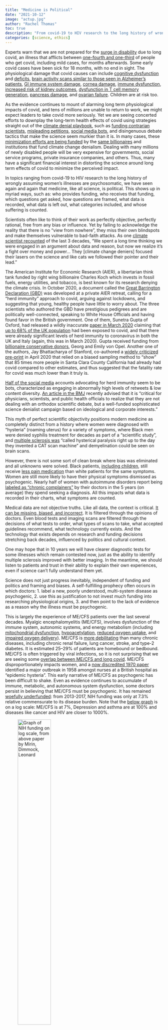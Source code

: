 ---
title: "Medicine is Political"
date: "2021-10-12"
image: "actup.jpg"
author: "Rachel Thomas"
toc: true
description: "From covid-19 to HIV research to the long history of wrongly assuming women’s illnesses are psychosomatic, we have seen again and again that medicine, like all science, is political."
categories: [science, ethics]
---

Experts warn that we are not prepared for the [surge in disability](https://www.scientificamerican.com/article/a-tsunami-of-disability-is-coming-as-a-result-of-lsquo-long-covid-rsquo/) due to long covid, an illness that afflicts between [one-fourth and one-third](https://health.ucdavis.edu/health-news/newsroom/studies-show-long-haul-covid-19-afflicts-1-in-4-covid-19-patients-regardless-of-severity/2021/03) of people who get covid, including mild cases, for months afterwards. Some early covid cases have been sick for 18 months, with no end in sight. The physiological damage that covid causes can include [cognitive dysfunction](https://onlinelibrary.wiley.com/doi/10.1002/acn3.51350) and [deficits](https://www.thelancet.com/journals/eclinm/article/PIIS2589-5370(21)00324-2/fulltext), [brain activity scans similar to those seen in Alzheimer’s patients](https://www.npr.org/sections/health-shots/2021/07/26/1019875347/doctors-worry-that-memory-problems-after-covid-19-may-set-stage-for-alzheimers), [GI immune system damage](https://gut.bmj.com/content/70/4/698), [cornea damage](https://bjo.bmj.com/content/early/2021/07/08/bjophthalmol-2021-319450), [immune dysfunction](https://www.medrxiv.org/content/10.1101/2021.06.01.21257759v1), [increased risk of kidney outcomes](https://jasn.asnjournals.org/content/early/2021/08/25/ASN.2021060734), [dysfunction in T cell memory generation](https://www.medrxiv.org/content/10.1101/2021.08.08.21261763v1), [pancreas damage](https://www.theguardian.com/society/2021/sep/29/covid-can-infect-cells-in-pancreas-that-make-insulin-research-shows), and [ovarian failure](https://pesquisa.bvsalud.org/global-literature-on-novel-coronavirus-2019-ncov/resource/en/covidwho-1265299). Children are at risk too.

As the evidence continues to mount of alarming long term physiological impacts of covid, and tens of millions are unable to return to work, we might expect leaders to take covid more seriously. Yet we are seeing concerted efforts to downplay the long-term health effects of covid using strategies straight out of the [climate denial playbook](https://www.sciencedirect.com/science/article/pii/S2352154621000474?via%3Dihub), such as [funding contrarian scientists](https://blogs.bmj.com/bmj/2021/09/13/covid-19-and-the-new-merchants-of-doubt/), [misleading petitions](https://www.theguardian.com/world/2020/oct/09/herd-immunity-letter-signed-fake-experts-dr-johnny-bananas-covid), [social media bots](https://fas.org/blogs/fas/2020/10/social-media-conversations-in-support-of-herd-immunity-are-driven-by-bots/), and disingenuous debate tactics that make the science seem murkier than it is. In many cases, these [minimization efforts are being funded](https://blogs.bmj.com/bmj/2021/09/13/covid-19-and-the-new-merchants-of-doubt/) by the [same billionaires](https://www.opendemocracy.net/en/dark-money-investigations/tory-billionaire-bankrolled-herd-immunity-scientist-who-advised-pm-against-lockdown/) and institutions that fund climate change denialism. Dealing with many millions of newly disabled people will be very expensive for governments, social service programs, private insurance companies, and others. Thus, many have a significant financial interest in distorting the science around long term effects of covid to minimize the perceived impact.

In topics ranging from covid-19 to HIV research to the long history of wrongly assuming women’s illnesses are psychosomatic, we have seen again and again that medicine, like all science, is political. This shows up in myriad ways, such as: who provides funding, who receives that funding, which questions get asked, how questions are framed, what data is recorded, what data is left out, what categories included, and whose suffering is counted.

Scientists often like to think of their work as perfectly objective, perfectly rational, free from any bias or influence.  Yet by failing to acknowledge the reality that there is no “view from nowhere”, they miss their own blindspots and make themselves vulnerable to bad-faith attacks.  As one [climate scientist recounted](https://twitter.com/KHayhoe/status/1442207481330114567?s=20) of the last 3 decades, “We spent a long time thinking we were engaged in an argument about data and reason, but now we realize it's a fight over money and power… They [climate change deniers] focused their lasers on the science and like cats we followed their pointer and their lead.”

The American Institute for Economic Research (AIER), a libertarian think tank funded by right wing billionaire Charles Koch which invests in fossil fuels, energy utilities, and tobacco, is best known for its research denying the climate crisis.  In October 2020, a document called the [Great Barrington Declaration (GBD)](https://theconversation.com/5-failings-of-the-great-barrington-declarations-dangerous-plan-for-covid-19-natural-herd-immunity-148975) was developed at a private AIER retreat, calling for a “herd immunity” approach to covid, arguing against lockdowns, and suggesting that young, healthy people have little to worry about. The three scientists who authored the GBD have prestigious pedigrees and are politically well-connected, speaking to White House Officials and having found favor in the British government. One of them, Sunetra Gupta of Oxford, had released a wildly inaccurate [paper in March 2020](https://www.medrxiv.org/content/10.1101/2020.03.24.20042291v1.full-text) claiming that [up to 68% of the UK population](https://www.medscape.com/viewarticle/927504) had been exposed to covid, and that there were already significant levels of herd immunity to coronavirus in both the UK and Italy (again, this was in March 2020). Gupta received funding from [billionaire conservative donors](https://www.opendemocracy.net/en/dark-money-investigations/tory-billionaire-bankrolled-herd-immunity-scientist-who-advised-pm-against-lockdown/), Georg and Emily von Opel.  Another one of the authors, Jay Bhattacharya of Stanford, co-authored a [widely criticized pre-print](https://www.buzzfeednews.com/article/stephaniemlee/coronavirus-antibody-test-santa-clara-los-angeles-stanford) in April 2020 that relied on a biased sampling method to “show” that 85 times more people in Santa Clara County California had already had covid compared to other estimates, and thus suggested that the fatality rate for covid was much lower than it truly is.

[Half of the social media](https://fas.org/blogs/fas/2020/10/social-media-conversations-in-support-of-herd-immunity-are-driven-by-bots/) accounts advocating for herd immunity seem to be bots, characterized as engaging in abnormally high levels of retweets & low content diversity. [An article in the BMJ](https://blogs.bmj.com/bmj/2021/09/13/covid-19-and-the-new-merchants-of-doubt/) recently advised that it is “critical for physicians, scientists, and public health officials to realize that they are not dealing with an orthodox scientific debate, but a well-funded sophisticated science denialist campaign based on ideological and corporate interests.”

This myth of perfect scientific objectivity positions modern medicine as completely distinct from a history where women were diagnosed with “hysteria” (roaming uterus) for a variety of symptoms, where Black men were denied syphilis treatment for decades as part of a “scientific study”, and [multiple sclerosis was](https://www.theguardian.com/books/2020/sep/10/guardian-australias-book-club-why-does-medicine-care-so-little-about-womens-bodies) “called hysterical paralysis right up to the day they invented a CAT scan machine” and demyelination could be seen on brain scans.

However, there is not some sort of clean break where bias was eliminated and all unknowns were solved. Black patients, [including children](https://pubmed.ncbi.nlm.nih.gov/26366984/), still receive [less pain medication](https://www.scientificamerican.com/article/how-doctors-can-confront-racial-bias-in-medicine/) than white patients for the same symptoms. Women are still more likely to have their physical symptoms dismissed as psychogenic. Nearly half of women with autoimmune disorders report being [labeled as "chronic complainers"](https://psmag.com/social-justice/is-medicines-gender-bias-killing-young-women) by their doctors in the 5 years (on average) they spend seeking a diagnosis.  All this impacts what data is recorded in their charts, what symptoms are counted.

Medical data are not objective truths. Like all data, the context is critical. [It can be missing, biased, and incorrect](https://bostonreview.net/science-nature/rachel-thomas-medicines-machine-learning-problem).  It is filtered through the opinions of doctors.  Even blood tests and imaging scans are filtered through the decisions of what tests to order, what types of scans to take, what accepted guidelines recommend, what technology currently exists. And the technology that exists depends on research and funding decisions stretching back decades, influenced by politics and cultural context. 

One may hope that in 10 years we will have clearer diagnostic tests for some illnesses which remain contested now, just as the ability to identify multiple sclerosis improved with better imaging. In the meantime, we should listen to patients and trust in their ability to explain their own experiences, even if science can’t fully understand them yet.

Science does not just progress inevitably, independent of funding and politics and framing and biases. A self-fulfilling prophecy often occurs in which doctors:
1. label a new, poorly understood, multi-system disease as psychogenic,
2. use this as justification to not invest much funding into researching physiological origins, 
3. and then point to the lack of evidence as a reason why the illness must be psychogenic. 

This is largely the experience of ME/CFS patients over the last several decades. Myalgic encephalomyelitis (ME/CFS), involves dysfunction of the immune system, autonomic systems, and energy metabolism (including [mitochondrial dysfunction](https://pubmed.ncbi.nlm.nih.gov/32041178/), [hypoacetylation](https://pubmed.ncbi.nlm.nih.gov/31277442/), [reduced oxygen uptake](https://pubmed.ncbi.nlm.nih.gov/30557887/), and [impaired oxygen delivery](https://portlandpress.com/clinsci/article-abstract/97/5/603/77282/Impaired-oxygen-delivery-to-muscle-in-chronic?redirectedFrom=fulltext)). ME/CFS is [more debilitating](https://content.iospress.com/articles/work/wor203173#ref019) than many chronic diseases, including chronic renal failure, lung cancer, stroke, and type-2 diabetes. It is estimated 25–29% of patients are homebound or bedbound. ME/CFS is often triggered by viral infections, so it is not surprising that we are seeing some [overlap between ME/CFS and long covid](https://www.frontiersin.org/articles/10.3389/fmicb.2021.698169/full). ME/CFS disproportionately impacts women, and a [now discredited 1970 paper](https://www.mdpi.com/1648-9144/57/10/1012/htm) identified a major outbreak in 1958 amongst nurses at a British hospital as “epidemic hysteria”. This early narrative of ME/CFS as psychogenic has been difficult to shake. Even as evidence continues to accumulate of immune, metabolic, and autonomous system dysfunction, some doctors persist in believing that ME/CFS must be psychogenic. It has remained [woefully underfunded](https://content.iospress.com/articles/work/wor203173#ref019): from 2013-2017, NIH funding was only at 7.3% relative commensurate to its disease burden. Note that the [below graph](https://content.iospress.com/articles/work/wor203173#ref019) is on a log scale: ME/CFS is at 7%, Depression and asthma are at 100% and diseases like cancer and HIV are closer to 1000%.

![Graph of NIH funding on log scale, from above paper by Mirin, Dimmock, Leonard](mecfsfunding.jpg){width=50%}

Portraying patients as unscientific and irrational is the other side of the same coin for the myth that medicine is perfectly rational. Patients that disagree with having symptoms they know are physiological dismissed as psychogenic, that reject treatments from flawed studies, or who distrust medical institutions based on their experiences of racism, sexism, and mis-diagnosis, are labeled as “militant” or “irrational”, and placed in the same category with conspiracy theorists and those peddling disinformation.

On an individual level, receiving a psychological misdiagnosis lengthens the time it will take to get the right diagnosis, since many doctors will stop looking for physiological explanations. A study of 12,000 rare disease patients [covered by the BBC](https://www.bbc.com/future/article/20180523-how-gender-bias-affects-your-healthcare) found that “while being misdiagnosed with the wrong physical disease doubled the time it took to get to the right diagnosis, getting a psychological misdiagnosis extended it even more – by 2.5 up to 14 times, depending on the disease.”  This dynamic holds true at the disease level as well: once a disease is mis-labeled as psychogenic, many doctors will stop looking for physiological origins.

We are seeing increasing efforts to dismiss long covid as psychogenic in high profile platforms such as the WSJ and New Yorker. The [New Yorker’s first feature article](https://www.fast.ai/2021/09/25/new-yorker/) on long covid, published last month, neglected to interview any clinicians who treat long covid patients nor to cite the abundant research on how covid causes damage to many organ systems, yet interviewed several doctors in unrelated fields who claim long covid is psychogenic. In response to a patient’s assertion that covid impacts the brain, the author spent an entire paragraph detailing how there is currently no evidence that covid crosses the blood-brain barrier, but didn’t mention the research on covid patients finding [cognitive dysfunction](https://onlinelibrary.wiley.com/doi/10.1002/acn3.51350) and [deficits](https://www.thelancet.com/journals/eclinm/article/PIIS2589-5370(21)00324-2/fulltext), [PET scans similar to those seen in Alzheimer’s patients](https://www.npr.org/sections/health-shots/2021/07/26/1019875347/doctors-worry-that-memory-problems-after-covid-19-may-set-stage-for-alzheimers), [neurological damage](https://link.springer.com/article/10.1007/s00259-021-05215-4), and [shrinking grey matter](https://www.medrxiv.org/content/10.1101/2021.06.11.21258690v1). This leaves a general audience with the mistaken impression that it is unproven whether covid impacts the brain, and is a familiar tactic from bad-faith science debates.

The New Yorker article set up a strict dichotomy between long covid patients and doctors, suggesting that patients harbor a “disregard for expertise”; are less “concerned about what is and isn’t supported by evidence”; and are overly “impatient.” In contrast, doctors appreciate the “careful study design, methodical data analysis, and the skeptical interpretation of results” that medicine requires. Of course, this is a false dichotomy: many patients are more knowledgeable about the latest research than their doctors, some [patients are publishing in peer-reviewed journals](https://www.thelancet.com/journals/eclinm/article/PIIS2589-5370(21)00299-6/fulltext), and there are many [medical doctors that are also patients](https://www.nature.com/articles/s43856-021-00016-0).  And on the other hand, doctors are just as prone as the rest of us to biases, blind spots, and institutional errors.

![AP Photo/J. Scott Applewhit](actup.jpg){width=50%}

In 1987, [40,000 Americans had already died of AIDS](https://www.npr.org/sections/health-shots/2019/02/09/689924838/how-to-demand-a-medical-breakthrough-lessons-from-the-aids-fight), yet the government and pharmaceutical companies were doing little to address this health crisis. AIDS was heavily stigmatized, federal spending was minimal, and pharmaceutical companies lacked urgency. The activists of ACT UP used a two pronged approach: creative and confrontational acts of protest, and informed scientific proposals. When the FDA refused to even discuss giving AIDS patients access to experimental drugs, ACT UP protested at their headquarters, blocking entrances and lying down in front of the building with tombstones saying “Killed by the FDA”.  This opened up discussions, and [ACT UP offered viable scientific proposals](https://www.npr.org/sections/health-shots/2019/02/09/689924838/how-to-demand-a-medical-breakthrough-lessons-from-the-aids-fight), such as switching from the current approach of conducting drug trials on a small group of people over a long time, and instead testing a large group of people over a short time, radically speeding up the pace at which progress occurred.  ACT UP used similar tactics to protest the NIH and pharmaceutical companies, demanding research on how to treat the opportunistic infections that killed AIDS patients, not solely research for a cure. The huge progress that has happened in HIV/AIDS research and treatment would not have happened without the efforts of ACT UP.

Across the world, we are at a pivotal time in determining how societies and governments will deal with the masses of newly disabled people due to long covid. Narratives that take hold early often have disproportionate staying power. Will we inaccurately label long covid as psychogenic, primarily invest in psychiatric research that can’t address the well-documented physiological damage caused by covid, and financially abandon the patients who are now unable to work?  Or will we take the chance to transform medicine to better recognize the lived experiences and knowledge of patients, to center patient partnerships in biomedical research for complex and multi-system diseases, and strengthen inadequate disability support and services to improve life for all people with disabilities? The decisions we collectively make now on these questions will have reverberations for decades to come.

